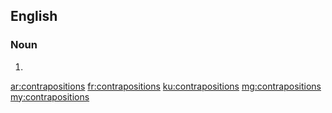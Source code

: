 ==English==

===Noun===
{{head|en|plural}}

# {{plural of|contraposition|lang=en|nocat=1}}

[[ar:contrapositions]]
[[fr:contrapositions]]
[[ku:contrapositions]]
[[mg:contrapositions]]
[[my:contrapositions]]